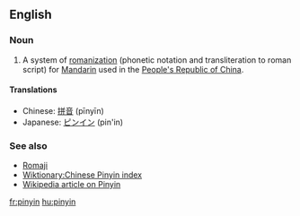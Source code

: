 ==English==
===Noun===
# A system of [[romanization]] (phonetic notation and transliteration to roman script) for [[Mandarin]] used in the [[People's Republic of China]].

==== Translations ====
*Chinese: [[拼音]] (pīnyīn)
*Japanese: [[ピンイン]] (pin'in)

===See also===
* [[Romaji]]
* [[Wiktionary:Chinese Pinyin index]]
* [[w:Pinyin|Wikipedia article on Pinyin]]

[[fr:pinyin]]
[[hu:pinyin]]